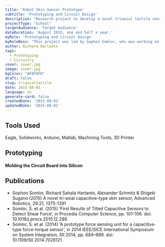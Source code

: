 ```yaml
---
title: 'Robot Skin Sensor Prototype'
subtitle: 'Prototyping and Circuit Design'
description: "Research project to develop a novel triaxial tactile sensor."
projectType: "School"
targetAudience: 'Target Audience'
dateDuration: 'August 2015, ane and half a year.'
myRole: 'Prototyping and Circuit Design'
myRoleDesc: "This project was led by Sophon Somlor, who was working on this as his Ph.D. thesis. I designed the circuit using Eagle, ordered the flexible circuit, and created testing tools using a 3D printer and milling machine. Alexander Schmitt acted as the supervisor for this project."
author: Richard Hartanto
tags:
  - Prototyping
  - Circuitry
cover: cover.jpg
image: cover.jpg
bgColor: "#F0F0F0"
draft: false
slug: triaxialtactile
date: 2015-08-01
language: en
generate-card: false
createdDate: '2015-08-01'
updatedDate: '2015-08-01'
---
```


## Tools Used

Eagle, Solidworks, Arduino, Matlab, Machining Tools, 3D Printer

## Prototyping

#### Molding the Circuit Board into Silicon

## Publications

- Sophon Somlor, Richard Sahala Hartanto, Alexander Schmitz & Shigeki Sugano (2015) A novel tri-axial capacitive-type skin sensor, Advanced Robotics, 29:21, 1375-1391
- Somlor, S. et al. (2015) ‘First Results of Tilted Capacitive Sensors to Detect Shear Force’, in Procedia Computer Science, pp. 101–106. doi: 10.1016/j.procs.2015.12.289.
- Somlor, S. et al. (2014) ‘A prototype force sensing unit for a capacitive-type force-torque sensor’, in 2014 IEEE/SICE International Symposium on System Integration, SII 2014, pp. 684–689. doi: 10.1109/SII.2014.7028121.